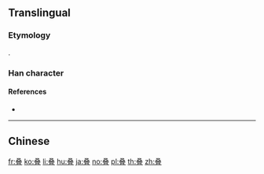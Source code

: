 {{also|疊}}
==Translingual==
{{Han simplified forms|疊|畳|叠}}

===Etymology===
{{Han simp|疊|f=畾|t=叒}}.

===Han character===
{{Han char|rn=29|rad=又|as=11|sn=13|four=|canj=EEEM|ids=⿱叒冝}}

====References====
* {{Han ref|kx=0166.461|dkj=03204|dj=0378.350|hdz=10401.070|uh=53E0|ud=21472}}

----

==Chinese==
{{zh-see|疊}}

[[fr:叠]]
[[ko:叠]]
[[li:叠]]
[[hu:叠]]
[[ja:叠]]
[[no:叠]]
[[pl:叠]]
[[th:叠]]
[[zh:叠]]